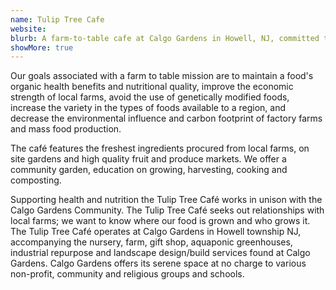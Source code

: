 ```yaml
---
name: Tulip Tree Cafe
website: 
blurb: A farm-to-table cafe at Calgo Gardens in Howell, NJ, committed to local sourcing and community education through their garden programs, cooking classes, and sustainable food practices.
showMore: true
---
```


Our goals associated with a farm to table mission are to maintain a food's organic health benefits and nutritional quality, improve the economic strength of 
local farms, avoid the use of genetically modified foods, increase the variety in the types of foods available to a region, and decrease the environmental 
influence and carbon footprint of factory farms and mass food production. 

The café features the freshest ingredients procured from local farms, on site gardens and high quality fruit and produce markets. We offer a community 
garden, education on growing, harvesting, cooking and composting. 

Supporting health and nutrition the Tulip Tree Café works in unison with the Calgo Gardens Community. The Tulip Tree Café seeks out relationships with local farms; we want to know where our food is grown and who grows it.
The Tulip Tree Café operates at Calgo Gardens in Howell township NJ, accompanying the nursery, farm, gift shop, aquaponic greenhouses, industrial repurpose and landscape design/build services found at Calgo Gardens. Calgo Gardens offers its serene space at no charge to various non-profit, community and religious groups and schools.

